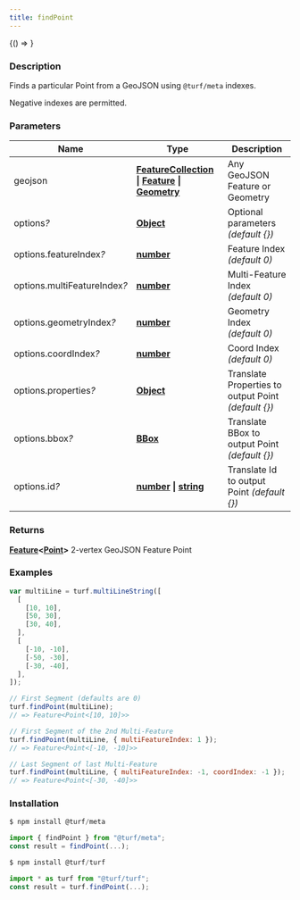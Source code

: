 ```yaml
---
title: findPoint
---
```



<!-- Expose turf as global var for experimenting in the browser console -->

<BrowserOnly>{() => <WindowTurfGlobal turf={turf} />}</BrowserOnly>

### Description

Finds a particular Point from a GeoJSON using `@turf/meta` indexes.

Negative indexes are permitted.

### Parameters

| Name                              | Type                                                                                                                                                                                                  | Description                                           |
| --------------------------------- | ----------------------------------------------------------------------------------------------------------------------------------------------------------------------------------------------------- | ----------------------------------------------------- |
| geojson                           | **[FeatureCollection](https://tools.ietf.org/html/rfc7946#section-3.3) \| [Feature](https://tools.ietf.org/html/rfc7946#section-3.2) \| [Geometry](https://tools.ietf.org/html/rfc7946#section-3.1)** | Any GeoJSON Feature or Geometry                       |
| options<i>?</i>                   | **[Object](https://developer.mozilla.org/docs/Web/JavaScript/Reference/Global_Objects/Object)**                                                                                                       | Optional parameters _(default \{\})_                  |
| options.featureIndex<i>?</i>      | **[number](https://developer.mozilla.org/docs/Web/JavaScript/Reference/Global_Objects/Number)**                                                                                                       | Feature Index _(default 0)_                           |
| options.multiFeatureIndex<i>?</i> | **[number](https://developer.mozilla.org/docs/Web/JavaScript/Reference/Global_Objects/Number)**                                                                                                       | Multi-Feature Index _(default 0)_                     |
| options.geometryIndex<i>?</i>     | **[number](https://developer.mozilla.org/docs/Web/JavaScript/Reference/Global_Objects/Number)**                                                                                                       | Geometry Index _(default 0)_                          |
| options.coordIndex<i>?</i>        | **[number](https://developer.mozilla.org/docs/Web/JavaScript/Reference/Global_Objects/Number)**                                                                                                       | Coord Index _(default 0)_                             |
| options.properties<i>?</i>        | **[Object](https://developer.mozilla.org/docs/Web/JavaScript/Reference/Global_Objects/Object)**                                                                                                       | Translate Properties to output Point _(default \{\})_ |
| options.bbox<i>?</i>              | **[BBox](https://tools.ietf.org/html/rfc7946#section-5)**                                                                                                                                             | Translate BBox to output Point _(default \{\})_       |
| options.id<i>?</i>                | **[number](https://developer.mozilla.org/docs/Web/JavaScript/Reference/Global_Objects/Number) \| [string](https://developer.mozilla.org/docs/Web/JavaScript/Reference/Global_Objects/String)**        | Translate Id to output Point _(default \{\})_         |

### Returns

**[Feature](https://tools.ietf.org/html/rfc7946#section-3.2)\<[Point](https://tools.ietf.org/html/rfc7946#section-3.1.2)\>** 2-vertex GeoJSON Feature Point

### Examples

```javascript
var multiLine = turf.multiLineString([
  [
    [10, 10],
    [50, 30],
    [30, 40],
  ],
  [
    [-10, -10],
    [-50, -30],
    [-30, -40],
  ],
]);

// First Segment (defaults are 0)
turf.findPoint(multiLine);
// => Feature<Point<[10, 10]>>

// First Segment of the 2nd Multi-Feature
turf.findPoint(multiLine, { multiFeatureIndex: 1 });
// => Feature<Point<[-10, -10]>>

// Last Segment of last Multi-Feature
turf.findPoint(multiLine, { multiFeatureIndex: -1, coordIndex: -1 });
// => Feature<Point<[-30, -40]>>
```

### Installation

```javascript
$ npm install @turf/meta

import { findPoint } from "@turf/meta";
const result = findPoint(...);
```

```javascript
$ npm install @turf/turf

import * as turf from "@turf/turf";
const result = turf.findPoint(...);
```
